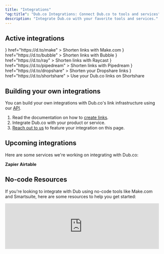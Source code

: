 ```yaml
---
title: "Integrations"
"og:title": "Dub.co Integrations: Connect Dub.co to tools and services"
description: "Integrate Dub.co with your favorite tools and services."
---
```


## Active integrations

<CardGroup cols={2}>
  <Card
    title="Make.com"
    icon={
      <svg
        xmlns="http://www.w3.org/2000/svg"
        width="512"
        height="512"
        viewBox="0 0 512 512"
        className="h-8 w-8"
      >
        <g id="Make-App-Icon-Circle" transform="translate(3757 -1767)">
          <circle
            id="Ellipse_10"
            data-name="Ellipse 10"
            cx="256"
            cy="256"
            r="256"
            transform="translate(-3757 1767)"
            fill="#6d00cc"
          />
          <path
            id="Path_141560"
            data-name="Path 141560"
            d="M244.78,14.544a7.187,7.187,0,0,0-7.186,7.192V213.927a7.19,7.19,0,0,0,7.186,7.192h52.063a7.187,7.187,0,0,0,7.186-7.192V21.736a7.183,7.183,0,0,0-7.186-7.192ZM92.066,17.083,5.77,188.795a7.191,7.191,0,0,0,3.192,9.654l46.514,23.379a7.184,7.184,0,0,0,9.654-3.2l86.3-171.711a7.184,7.184,0,0,0-3.2-9.654L101.719,13.886a7.2,7.2,0,0,0-9.654,3.2m72.592.614L127.731,204.876a7.189,7.189,0,0,0,5.632,8.442l51.028,10.306a7.2,7.2,0,0,0,8.481-5.665L229.8,30.786a7.19,7.19,0,0,0-5.637-8.442L173.133,12.038a7.391,7.391,0,0,0-1.427-.144,7.194,7.194,0,0,0-7.048,5.8"
            transform="translate(-3676.356 1905.425)"
            fill="#fff"
          />
        </g>
      </svg>
    }
    href="https://d.to/make"
  >
    Shorten links with Make.com
  </Card>
  <Card
    title="Bubble"
    icon={
      <svg
        width="256px"
        height="276px"
        viewBox="0 0 256 276"
        version="1.1"
        xmlns="http://www.w3.org/2000/svg"
        preserveAspectRatio="xMidYMid"
        className="h-8 w-8"
      >
        <title>Bubble</title>
        <g>
          <path
            d="M156.687886,71.5306475 C131.928045,71.5306475 107.524298,82.1604077 88.8931172,103.059013 L88.8931172,0 L52.0240423,0 L52.0240423,173.506229 C52.0240423,173.510361 52.0240423,173.514494 52.0240423,173.519315 C52.0240423,229.845404 97.6852437,275.506605 154.012021,275.506605 C210.33811,275.506605 256,229.845404 256,173.519315 C256,117.193226 213.013974,71.5306475 156.687886,71.5306475 M154.012021,236.224775 C119.380066,236.224775 91.3051835,208.149893 91.3051835,173.518626 C91.3051835,138.886671 119.380066,110.811789 154.012021,110.811789 C188.643288,110.811789 216.71817,138.886671 216.71817,173.518626 C216.71817,208.150582 188.643288,236.224775 154.012021,236.224775"
            fill="#262626"
          ></path>
          <path
            d="M25.2199377,225.066041 C11.2909777,225.066041 1.0658141e-14,236.357707 1.0658141e-14,250.285979 C1.0658141e-14,264.21425 11.2909777,275.505916 25.2199377,275.505916 C39.1488977,275.505916 50.4398754,264.21425 50.4398754,250.285979 C50.4398754,236.357707 39.1488977,225.066041 25.2199377,225.066041"
            fill="#0000FF"
          ></path>
        </g>
      </svg>
    }
    href="https://d.to/bubble"
  >
    Shorten links with Bubble
  </Card>
  <Card
    title="Raycast"
    icon={
      <svg
        width="228"
        height="228"
        viewBox="0 0 228 228"
        fill="none"
        xmlns="http://www.w3.org/2000/svg"
        className="h-8 w-8"
      >
        <g clipPath="url(#clip0_1218_28)">
          <path
            fillRule="evenodd"
            clipRule="evenodd"
            d="M227.987 113.987L216.097 125.89L170.987 80.7803V56.987L227.987 113.987ZM114.039 0L102.149 11.8901L147.246 56.987H171.039L114.039 0ZM88.5212 25.5177L76.6181 37.4208L96.1972 56.987H119.99L88.5212 25.5177ZM171.039 108.048V131.842L190.54 151.408L202.443 139.518L171.039 108.048ZM164.18 152.238L170.987 145.43H82.5177V56.987L75.7104 63.8073L62.9386 51.1003L51.0484 62.9905L63.8073 75.7623L56.987 82.5177V96.1454L37.4208 76.5662L25.5177 88.4693L56.987 119.939V147.168L11.8901 102.097L0 113.987L114.039 227.987L125.942 216.097L80.8321 170.987H108.061L139.531 202.469L151.434 190.566L131.855 170.987H145.482L152.29 164.18L165.061 176.939L176.952 165.048L164.18 152.238Z"
            fill="#FF6363"
          />
        </g>
        <defs>
          <clipPath id="clip0_1218_28">
            <rect width="228" height="228" fill="white" />
          </clipPath>
        </defs>
      </svg>
    }
    href="https://d.to/ray"
  >
    Shorten links with Raycast
  </Card>
  <Card
    title="Pipedream"
    icon={
      <svg
        enableBackground="new 0 0 600 600"
        version="1.1"
        viewBox="0 0 600 600"
        xmlSpace="preserve"
        xmlns="http://www.w3.org/2000/svg"
        className="h-8 w-8"
      >
        <path
          d="m413 601h-412v-600h600v600h-188m-249.49-374.5c2.13e-4 93.651 0.035782 187.3-0.10211 280.95-0.007019 4.7677 1.1727 6.2025 6.0619 6.152 24.327-0.25134 48.657-0.10834 72.987-0.12824 1.7477-0.001465 3.4952-0.19446 5.0492-0.28687v-105.64c0.7103 0.038513 1.1189-0.064697 1.3299 0.09433 0.79394 0.59842 1.5523 1.252 2.2729 1.9386 10.855 10.343 23.482 17.235 38.202 20.536 13.754 3.0848 27.621 4.5111 41.654 3.8274 41.472-2.0209 73.697-19.744 94.556-56.379 11.256-19.769 17.778-41.175 21.464-63.506 4.8599-29.442 4.9199-59.068 2.7362-88.712-1.6924-22.973-5.3217-45.622-13.603-67.302-10.566-27.662-27.689-49.597-56.101-60.187-33.964-12.66-68.366-13.049-102.57-0.19016-14.517 5.4573-27.194 13.949-39.095 24.427-4.8366-8.7217-9.6348-17.075-14.102-25.601-1.47-2.8053-3.1826-3.6822-6.2601-3.4362-11.125 0.88915-22.271 1.5068-33.407 2.2732-6.9087 0.4755-13.812 1.0345-21.073 1.5829 0 43.313 0 85.947 1.38e-4 129.58z"
          fill="#34D28B"
        />
        <path
          d="m163.51 226c-7.7e-5 -43.134-7.7e-5 -85.767-7.7e-5 -129.08 7.2617-0.5484 14.165-1.1074 21.073-1.5829 11.135-0.76641 22.282-1.3841 33.407-2.2732 3.0774-0.24596 4.7901 0.63092 6.2601 3.4362 4.4677 8.5261 9.2659 16.879 14.102 25.601 11.901-10.479 24.579-18.97 39.095-24.427 34.204-12.859 68.606-12.47 102.57 0.19016 28.412 10.59 45.535 32.525 56.101 60.187 8.2808 21.681 11.91 44.329 13.603 67.302 2.1837 29.644 2.1236 59.27-2.7362 88.712-3.6861 22.331-10.208 43.737-21.464 63.506-20.859 36.635-53.084 54.358-94.556 56.379-14.033 0.68375-27.899-0.74255-41.654-3.8274-14.72-3.3014-27.347-10.193-38.202-20.536-0.72058-0.68655-1.4789-1.3402-2.2729-1.9386-0.211-0.15903-0.61964-0.055817-1.3299-0.09433v105.64c-1.554 0.092408-3.3015 0.2854-5.0492 0.28687-24.329 0.019897-48.66-0.12311-72.987 0.12824-4.8892 0.050537-6.0689-1.3843-6.0619-6.152 0.13789-93.651 0.10232-187.3 0.10205-281.45m116.41-57.756c-11.344 4.0749-21.357 10.208-28.822 19.795-1.7525 2.2504-2.9519 5.5924-2.9638 8.4383-0.18326 43.805-0.013077 87.611-0.26497 131.42-0.033584 5.8413 1.8959 10.108 5.549 14.271 16.857 19.213 38.371 23.786 62.562 20.29 18.379-2.6563 30.69-13.119 37.316-30.036 3.3137-8.4608 5.9928-17.341 7.5757-26.277 4.6788-26.412 4.1864-53.067 1.8481-79.672-1.0942-12.45-3.4579-24.725-8.878-36.174-5.7627-12.173-15.005-20.134-28.25-23.214-15.049-3.4998-30.019-3.3802-45.672 1.1632z"
          fill="#fff"
        />
        <path
          d="m280.3 168.15c15.266-4.4467 30.236-4.5663 45.285-1.0665 13.244 3.0802 22.487 11.041 28.25 23.214 5.4201 11.449 7.7837 23.724 8.878 36.174 2.3383 26.605 2.8307 53.26-1.8481 79.672-1.5829 8.9356-4.262 17.816-7.5757 26.277-6.6257 16.917-18.937 27.38-37.316 30.036-24.191 3.4964-45.705-1.077-62.562-20.29-3.6531-4.1637-5.5826-8.4301-5.549-14.271 0.25189-43.804 0.081711-87.61 0.26497-131.42 0.011917-2.8459 1.2114-6.1879 2.9638-8.4383 7.4656-9.5867 17.479-15.72 29.209-19.892z"
          fill="#34D28B"
        />
      </svg>
    }
    href="https://d.to/pipedream"
  >
    Shorten links with Pipedream
  </Card>
  <Card
    title="Dropshare"
    icon={
      <svg
        enableBackground="new 0 0 192 192"
        version="1.1"
        viewBox="0 0 192 192"
        xmlSpace="preserve"
        xmlns="http://www.w3.org/2000/svg"
        className="h-8 w-8"
      >
        <path d="m116.79 161.25c-7.8555 0.43628-15.084-0.36078-22.154-2.6081-27.018-8.5872-40.897-32.967-33.371-60.333 7.1198-25.887 21.645-47.383 41.904-64.919 6.9466-6.0129 10.529-6.2819 17.175-0.56768 23.003 19.778 39.283 43.9 44.622 74.2 3.9883 22.633-12.605 45.743-36.448 52.036-3.6866 0.97296-7.5013 1.4603-11.728 2.1916m-27.913-23.617c4.471 3.2535 8.9669 6.4465 14.888 6.2448 3.0063-0.10246 5.2491-1.4134 5.7613-4.4785 0.48747-2.9174-1.2853-4.9677-3.8861-5.6374-8.279-2.132-13.581-7.1151-16.461-15.184-1.1455-3.2089-4.1126-5.0832-7.6864-3.491-3.4384 1.5319-4.8823 4.209-3.4146 8.1668 2.0992 5.661 5.902 9.9739 10.799 14.379z" />
        <path d="m69.528 52.549c7.0827-8.0213 14.148-15.547 22.636-22.382 0.50252 2.9362-1.2719 3.721-2.2755 4.8835-13.768 15.949-26.109 32.782-34.83 52.164-12.457 27.687-2.1361 51.367 18.137 67.354 1.4834 1.1697 3.6999 1.6931 4.1595 4.0898-2.3604 1.2021-4.244-0.30447-6.1145-1.0696-27.442-11.225-38.68-39.951-26.577-67.943 5.9541-13.771 14.856-25.598 24.865-37.097z" />
      </svg>
    }
    href="https://d.to/dropshare"
  >
    Shorten your Dropshare links
  </Card>
  <Card
    title="Shortshare"
    icon={
      <svg
        width="85px"
        height="45px"
        viewBox="0 0 85 45"
        version="1.1"
        xmlns="http://www.w3.org/2000/svg"
        className="h-8 w-8"
      >
        <g
          id="Page-1"
          stroke="none"
          strokeWidth="1"
          fill="none"
          fillRule="evenodd"
        >
          <g
            id="logo-white"
            transform="translate(9.000000, 5.000000)"
            fill="#000000"
            fillRule="nonzero"
          >
            <path
              d="M57.6097244,32.1946043 L49.8119122,23.5652379 L53.5118193,19.4200627 L67.5862069,35 L63.9246255,35 C61.5200013,35.0007178 59.2267988,33.9819624 57.6097244,32.1946043 Z"
              id="Path"
            ></path>
            <path
              d="M34.9290895,34.8902821 L17.6963401,34.8902821 C8.08232654,34.8902821 0.0952999167,27.2215366 0,17.6156725 C-0.0391754929,12.9622274 1.78340246,8.48541294 5.06383055,5.17890966 C8.34425864,1.87240639 12.8111401,0.00976830213 17.4729991,0.00442938709 L34.9261314,0.00442938709 C35.6366282,0.00443423288 36.313429,0.306790968 36.7868128,0.835677698 L46.2529184,11.3923836 L42.5596581,15.4984254 L33.5772113,5.52196924 L17.6549258,5.52196924 C11.0981686,5.52196924 5.62853447,10.7191168 5.52647802,17.2613215 C5.48137766,20.4541587 6.71945592,23.531968 8.96406106,25.8070052 C11.2086662,28.0820424 14.2727085,29.3646813 17.4715201,29.3683129 L33.5757322,29.3683129 L57.3889042,2.84219005 C59.0114655,1.03357429 61.3286169,0 63.7607765,0 L67.3667712,0 L36.7882918,34.0605103 C36.314758,34.5881564 35.6387601,34.8898579 34.9290895,34.8902821 L34.9290895,34.8902821 Z"
              id="Path"
            ></path>
          </g>
        </g>
      </svg>
    }
    href="https://d.to/shortshare"
  >
    Use your Dub.co links on Shortshare
  </Card>
</CardGroup>

## Building your own integrations

You can build your own integrations with Dub.co's link infrastructure using our [API](/api-reference/introduction).

1. Read the documentation on how to [create links](/api-reference/endpoint/create-a-new-link).
2. Integrate Dub.co with your product or service.
3. [Reach out to us](mailto:support@dub.co?subject=New%20Dub.co%20Integration) to feature your integration on this page.

## Upcoming integrations

Here are some services we're working on integrating with Dub.co:

<Card href="https://zapier.com">
  <b>Zapier</b>
</Card>
<Card href="https://www.airtable.com/">
  <b>Airtable</b>
</Card>

## No-code Resources

If you're looking to integrate with Dub using no-code tools like Make.com and Smartsuite, here are some resources to help you get started:

<iframe
  width="100%"
  className="aspect-video"
  src="https://www.youtube.com/embed/KQU3qqhuj3Q?si=riQPyNeRzDgP3VbC"
  title="YouTube video player"
  frameborder="0"
  allow="accelerometer; autoplay; clipboard-write; encrypted-media; gyroscope; picture-in-picture; web-share"
  referrerpolicy="strict-origin-when-cross-origin"
  allowfullscreen
/>
